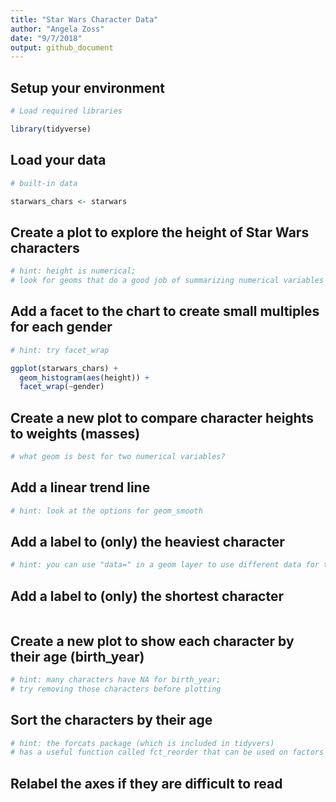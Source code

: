 ```yaml
---
title: "Star Wars Character Data"
author: "Angela Zoss"
date: "9/7/2018"
output: github_document
---
```


## Setup your environment

```r

# Load required libraries

library(tidyverse)

```

## Load your data

```r

# built-in data

starwars_chars <- starwars

```

## Create a plot to explore the height of Star Wars characters

```r

# hint: height is numerical; 
# look for geoms that do a good job of summarizing numerical variables


```

## Add a facet to the chart to create small multiples for each gender

```r

# hint: try facet_wrap

ggplot(starwars_chars) +
  geom_histogram(aes(height)) + 
  facet_wrap(~gender)

```

## Create a new plot to compare character heights to weights (masses)

```r

# what geom is best for two numerical variables?


```

## Add a linear trend line

```r

# hint: look at the options for geom_smooth

```


## Add a label to (only) the heaviest character

```r

# hint: you can use "data=" in a geom layer to use different data for that layer 


```

## Add a label to (only) the shortest character

```r


```

## Create a new plot to show each character by their age (birth_year)

```r

# hint: many characters have NA for birth_year;
# try removing those characters before plotting


```

## Sort the characters by their age

```r

# hint: the forcats package (which is included in tidyvers) 
# has a useful function called fct_reorder that can be used on factors


```

## Relabel the axes if they are difficult to read

```r




```
